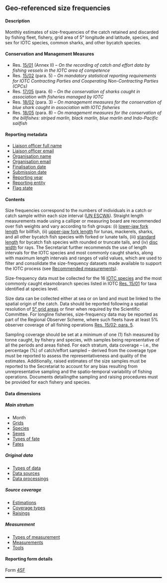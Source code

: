 ## Geo-referenced size frequencies {#SFdataset}

#### Description

Monthly estimates of size-frequencies of the catch retained and discarded by fishing fleet, fishery, grid area of 5&deg; longitude and latitude, species, and sex for IOTC species, common sharks, and other bycatch species.

#### Conservation and Management Measures

-   Res. [15/01](https://www.iotc.org/cmm/resolution-1501-recording-catch-and-effort-data-fishing-vessels-iotc-area-competence) (Annex II) -- *On the recording of catch and effort data by fishing vessels in the IOTC area of competence*
-   Res. [15/02](https://www.iotc.org/cmm/resolution-1502-mandatory-statistical-reporting-requirements-iotc-contracting-parties-and) (para. 5) -- *On mandatory statistical reporting requirements for IOTC Contracting Parties and Cooperating Non-Contracting Parties (CPCs)*
-   Res. [17/05](https://www.iotc.org/cmm/resolution-1705-conservation-sharks-caught-association-fisheries-managed-iotc) (para. 6) -- *On the conservation of sharks caught in association with fisheries managed by IOTC*
-   Res. [18/02](https://iotc.org/cmm/resolution-1802-management-measures-conservation-blue-shark-caught-association-iotc-fisheries) (para. 3) -- *On management measures for the conservation of blue shark caught in association with IOTC fisheries*
-   Res. [18/05](https://www.iotc.org/cmm/resolution-1805-management-measures-conservation-billfishes-striped-marlin-black-marlin-blue) (para. 8) -- *On management measures for the conservation of the billfishes: striped marlin, black marlin, blue marlin and Indo-Pacific sailfish*

#### Reporting metadata

-   [Liaison officer full name](#fcname)
-   [Liaison officer email](#fcemail)
-   [Organisation name](#orgname)
-   [Organisation email](#orgemail)
-   [Finalisation date](#findate)
-   [Submission date](#subdate)
-   [Reporting year](#repyear)
-   [Reporting entity](#repentity)
-   [Flag state](#repflagstate)

#### Contents

Size frequencies correspond to the numbers of individuals in a catch or catch sample within each size interval ([UN ESCWA](https://www.unescwa.org/sd-glossary/length-frequency-distribution-lfd)). Straight length measurements made using a calliper or measuring board are recommended over fish weights and vary according to fish groups: (i) [lower-jaw fork length](#lj) for billfish, (ii) [upper-jaw fork length](#fl) for tunas, mackerels, sharks, and all other bycatch fish species with forked or lunate tails, (iii) [standard length](#sl) for bycatch fish species with rounded or truncate tails, and (iv) [disc width](#dw) for rays. The Secretariat further recommends the use of length intervals for the IOTC species and most commonly caught sharks, along with maximum length intervals and ranges of valid values, which are used to filter and consolidate the size-frequency datasets made available to support the IOTC process (see [Recommended measurements](../domain/biological/#morphometricsRecommended)).

Size-frequency data must be collected for the 16 [IOTC species](#iotcspecies) and the most commonly caught elasmobranch species listed in IOTC [Res. 15/01](https://www.iotc.org/cmm/resolution-1501-recording-catch-and-effort-data-fishing-vessels-iotc-area-competence) for taxa identified at species level. 

Size data can be collected either at sea or on land and must be linked to the spatial origin of the catch. Data should be reported following a spatial resolution of [5° grid areas](https://data.iotc.org/reference/1.0.0/domain/admin/#IOgrids5x5) or finer when required by the Scientific Committee. For longline fisheries, size-frequency data may be reported as part of the Regional Observer Scheme, where such fleets have at least 5% observer coverage of all fishing operations [Res. 15/02; para. 5](https://www.iotc.org/cmm/resolution-1502-mandatory-statistical-reporting-requirements-iotc-contracting-parties-and).

Sampling coverage should be set at a minimum of one (1) fish measured by tonne caught, by fishery and species, with samples being representative of all the periods and areas fished. For each stratum, data coverage -- i.e., the percentage (%) of catch/effort sampled -- derived from the coverage type must be reported to assess the representativeness and quality of the estimates. Additionally, raised estimates of the size samples must be reported to the Secretariat to account for any bias resulting from unrepresentative sampling and the spatio-temporal variability of fishing operations. Documents detailingthe sampling and raising procedures must be provided for each fishery and species.

#### Data dimensions

##### Main stratum

-   Month
-   [Grids](../domain/admin/#IOTCgridsCESF)
-   [Species](../domain/biological/#allSpecies)
-   [Sexes](..domain/biological/#sex)
-   [Types of fate](../domain/biological/#typesOfFate)
-   [Fates](../domain/biological/#fates)

##### Original data

-   [Types of data](../domain/data/#types)
-   [Data sources](../domain/data/#sourcesSF)
-   [Data processings](../domain/data/#processingsSF)

##### Source coverage

-   [Estimations](../domain/data/#estimations)
-   [Coverage types](../domain/data/#coverageTypes)
-   [Raisings](../domain/data/#raisings)

##### Measurement

-   [Types of measurement](../domain/biological/#typesOfMeasurement)
-   [Measurements](../domain/biological/#allMeasurementTypes)
-   [Tools](../domain/biological/#allMeasurementTools)

#### Reporting form details

Form [4SF](../forms/#Form_4SF)

<hr style="border:1.5px solid black">
